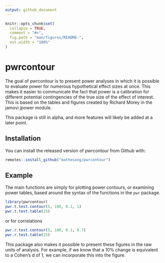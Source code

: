```yaml
---
output: github_document
---
```


<!-- README.md is generated from README.Rmd. Please edit that file -->

```r
knitr::opts_chunk$set(
  collapse = TRUE,
  comment = "#>",
  fig.path = "man/figures/README-",
  out.width = "100%"
)
```

# pwrcontour

<!-- badges: start -->
<!-- badges: end -->

The goal of pwrcontour is to present power analyses in which it is possible to evaluate power for numerous hypothetical effect sizes at once. This makes it easier to communicate the fact that power is a calibration for different potential contingencies of the true size of the effect of interest.  This is based on the tables and figures created by Richard Morey in the jamovi jpower module.

This package is still in alpha, and more features will likely be added at a later point.

## Installation

You can install the released version of pwrcontour from Github with:

``` r
remotes::install_github("mathesong/pwrcontour")
```

## Example

The main functions are simply for plotting power contours, or examining power tables, based around the syntax of the functions in the `pwr` package.

```r
library(pwrcontour)
pwr.t.test.contour(5, 100, 0.1, 1)
pwr.t.test.table(25)
```

or for correlations

```r
pwr.r.test.contour(5, 100, 0.1, 0.7)
pwr.r.test.table(25)
```


This package also makes it possible to present these figures in the raw units of analysis. For example, if we know that a 10% change is equivalent to a Cohen's d of 1, we can incorporate this into the figure.


